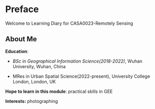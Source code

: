# Preface {.unnumbered}

Welcome to Learning Diary for CASA0023-Remotely Sensing

## About Me

**Education**:

-   *BSc in Geographical Information Science(2018-2022)*, Wuhan University, Wuhan, China

-   MRes in Urban Spatial Science(2022-present), University College London, London, UK

**Hope to learn in this module**: practical skills in GEE

**Interests:** photographing
